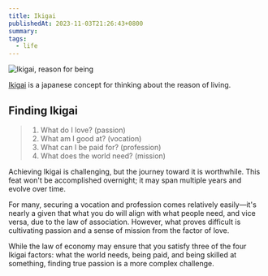 ```yaml
---
title: Ikigai
publishedAt: 2023-11-03T21:26:43+0800
summary:
tags:
  - life
---
```


<Image
  src="/images/ikigai.png"
  width={500}
  height={500}
  alt="Ikigai, reason for being"
  layout="responsive"
/>

[Ikigai](https://en.wikipedia.org/wiki/Ikigai) is a japanese concept for thinking about the reason of living.

## Finding Ikigai

> 1. What do I love? (passion)
> 2. What am I good at? (vocation)
> 3. What can I be paid for? (profession)
> 4. What does the world need? (mission)

Achieving Ikigai is challenging, but the journey toward it is worthwhile. This feat won't be accomplished overnight; it may span multiple years and evolve over time.

For many, securing a vocation and profession comes relatively easily—it's nearly a given that what you do will align with what people need, and vice versa, due to the law of association.
However, what proves difficult is cultivating passion and a sense of mission from the factor of love.

While the law of economy may ensure that you satisfy three of the four Ikigai factors: what the world needs, being paid, and being skilled at something, finding true passion is a more complex challenge.
